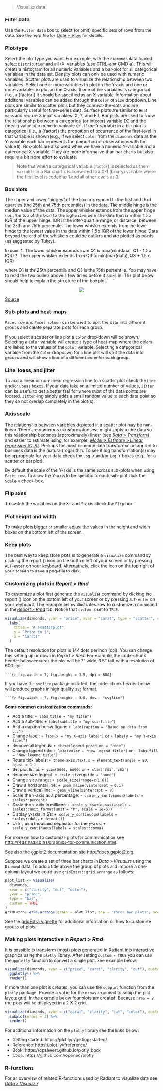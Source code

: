> Visualize data

### Filter data

Use the `Filter data` box to select (or omit) specific sets of rows from the data. See the help file for <a href="https://radiant-rstats.github.io/docs/data/view.html" target="_blank">_Data > View_</a> for details.

### Plot-type

Select the plot type you want. For example, with the `diamonds` data loaded select `Distribution` and all (X) variables (use CTRL-a or CMD-a). This will create a histogram for all numeric variables and a bar-plot for all categorical variables in the data set. Density plots can only be used with numeric variables. Scatter plots are used to visualize the relationship between two variables. Select one or more variables to plot on the Y-axis and one or more variables to plot on the X-axis. If one of the variables is categorical (i.e., a {factor}) it should be specified as an X-variable. Information about additional variables can be added through the `Color` or `Size` dropdown. Line plots are similar to scatter plots but they connect-the-dots and are particularly useful for time-series data. Surface plots are similar to `Heat maps` and require 3 input variables: X, Y, and Fill. Bar plots are used to show the relationship between a categorical (or integer) variable (X) and the (mean) value of a numeric variable (Y). If the Y-variable in a bar plot is categorical (i.e., a {factor}) the proportion of occurrence of the first-level in that variable is shown (e.g., if we select `color` from the `diamonds` data as the Y-variable each bar represents the proportion of observations with the value `D`). Box-plots are also used when we have a numeric Y-variable and a categorical X-variable. They are more informative than bar charts but also require a bit more effort to evaluate.

> Note that when a categorical variable (`factor`) is selected as the `Y-variable` in a Bar chart it is converted to a 0-1 (binary) variable where the first level is coded as 1 and all other levels as 0.

### Box plots

The upper and lower "hinges" of the box correspond to the first and third quartiles (the 25th and 75th percentiles) in the data. The middle hinge is the median value of the data. The upper whisker extends from the upper hinge (i.e., the top of the box) to the highest value in the data that is within 1.5 x IQR of the upper hinge. IQR is the inter-quartile range, or distance, between the 25th and 75th percentile. The lower whisker extends from the lower hinge to the lowest value in the data within 1.5 x IQR of the lower hinge. Data beyond the end of the whiskers could be outliers and are plotted as points (as suggested by Tukey).

In sum:
1. The lower whisker extends from Q1 to max(min(data), Q1 - 1.5 x IQR)
2. The upper whisker extends from Q3 to min(max(data), Q3 + 1.5 x IQR)

where Q1 is the 25th percentile and Q3 is the 75th percentile. You may have to read the two bullets above a few times before it sinks in. The plot below should help to explain the structure of the box plot.

<p align="center"><img src="https://radiant-rstats.github.io/docs/data/figures//boxplot.png"></p>
[Source](http://en.wikipedia.org/wiki/File:Boxplot_vs_PDF.svg)

### Sub-plots and heat-maps

`Facet row` and `Facet column` can be used to split the data into different groups and create separate plots for each group.

If you select a scatter or line plot a `Color` drop-down will be shown. Selecting a `Color` variable will create a type of heat-map where the colors are linked to the values of the `Color` variable. Selecting a categorical variable from the `Color` dropdown for a line plot will split the data into groups and will show a line of a different color for each group.

### Line, loess, and jitter

To add a linear or non-linear regression line to a scatter plot check the `Line` and/or `Loess` boxes. If your data take on a limited number of values, `Jitter` can be useful to get a better feel for where most of the data points are located. `Jitter`-ing simply adds a small random value to each data point so they do not overlap completely in the plot(s).

### Axis scale

The relationship between variables depicted in a scatter plot may be non-linear. There are numerous transformations we might apply to the data so this relationship becomes (approximately) linear (see _<a href="https://radiant-rstats.github.io/docs/data/transform.html" target="_blank">Data > Transform</a>_) and easier to estimate using, for example, _<a href="https://radiant-rstats.github.io/docs/model/regress.html" target="_blank">Model > Estimate > Linear regression (OLS)</a>_. Perhaps the most common data transformation applied to business data is the (natural) logarithm. To see if log transformation(s) may be appropriate for your data check the `Log X` and/or `Log Y` boxes (e.g., for a scatter or bar plot).

By default the scale of the Y-axis is the same across sub-plots when using `Facet row`. To allow the Y-axis to be specific to each sub-plot click the `Scale-y` check-box.

### Flip axes

To switch the variables on the X- and Y-axis check the `Flip` box.

### Plot height and width

To make plots bigger or smaller adjust the values in the height and width boxes on the bottom left of the screen.

### Keep plots

The best way to keep/store plots is to generate a `visualize` command by clicking the report (<i title='Report results' class='fa fa-edit'></i>) icon on the bottom left of your screen or by pressing `ALT-enter` on your keyboard. Alternatively, click the <i title='Download' class='fa fa-download'></i> icon on the top right of your screen to save a png-file to disk.

### Customizing plots in _Report > Rmd_

To customize a plot first generate the `visualize` command by clicking the report (<i title='Report results' class='fa fa-edit'></i>) icon on the bottom left of your screen or by pressing `ALT-enter` on your keyboard. The example below illustrates how to customize a command in the <a href="https://radiant-rstats.github.io/docs/data/report.html" target="_blank">_Report > Rmd_</a> tab. Notice that `custom` is set to `TRUE`.

```r
visualize(diamonds, yvar = "price", xvar = "carat", type = "scatter", custom = TRUE) +
  labs(
    title = "A scatterplot", 
    y = "Price in $",
    x = "Carats"
  )
```

The default resolution for plots is 144 dots per inch (dpi). You can change this setting up or down in _Report > Rmd_. For example, the code-chunk header below ensures the plot will be 7" wide, 3.5" tall, with a resolution of 600 dpi.

```` ```{r fig.width = 7, fig.height = 3.5, dpi = 600} ````

If you have the `svglite` package installed, the code-chunk header below will produce graphs in high quality `svg` format.

```` ```{r fig.width = 7, fig.height = 3.5, dev = "svglite"} ````

**Some common customization commands:**

* Add a title: `+ labs(title = "my title")`
* Add a sub-title: `+ labs(subtitle = "my sub-title")`
* Add a caption below figure: `+ labs(caption = "Based on data from ...")`
* Change label: `+ labs(x = "my X-axis label")` or `+ labs(y = "my Y-axis label")`
* Remove all legends: `+ theme(legend.position = "none")`
* Change legend title: `+ labs(color = "New legend title")` or `+ labs(fill = "New legend title")`
* Rotate tick labels: `+ theme(axis.text.x = element_text(angle = 90, hjust = 1))`
* Set plot limits: `+ ylim(5000, 8000)` or `+ xlim("VS1","VS2")`
* Remove size legend: `+ scale_size(guide = "none")`
* Change size range: `+ scale_size(range=c(1,6))`
* Draw a horizontal line: `+ geom_hline(yintercept = 0.1)`
* Draw a vertical line: `+ geom_vline(xintercept = 8)`
* Scale the y-axis as a percentage: `+ scale_y_continuous(labels = scales::percent)`
* Scale the y-axis in millions: `+ scale_y_continuous(labels = scales::unit_format(unit = "M", scale = 1e-6))`
* Display y-axis in \$'s: `+ scale_y_continuous(labels = scales::dollar_format())`
* Use `,` as a thousand separator for the y-axis: `+ scale_y_continuous(labels = scales::comma)`

For more on how to customize plots for communication see <a href="http://r4ds.had.co.nz/graphics-for-communication.html" target="_blank">http://r4ds.had.co.nz/graphics-for-communication.html</a>.

See also the ggplot2 documentation site <a href="http://docs.ggplot2.org/" target="_blank">http://docs.ggplot2.org</a>.

Suppose we create a set of three bar charts in _Data > Visualize_ using the `Diamond` data. To add a title above the group of plots and impose a one-column layout we could use `gridExtra::grid.arrange` as follows:

```r
plot_list <- visualize(
  diamonds, 
  xvar = c("clarity", "cut", "color"), 
  yvar = "price", 
  type = "bar", 
  custom = TRUE
) 
gridExtra::grid.arrange(grobs = plot_list, top = "Three bar plots", ncol = 1)
```

See the <a href="https://cran.r-project.org/web/packages/gridExtra/vignettes/arrangeGrob.html">gridExtra vignette</a> for additional information on how to customize groups of plots.

### Making plots interactive in _Report > Rmd_

It is possible to transform (most) plots generated in Radiant into interactive graphics using the `plotly` library. After setting `custom = TRUE` you can use the `ggplotly` function to convert a single plot. See example below:

```r
visualize(diamonds, xvar = c("price", "carat", "clarity", "cut"), custom = TRUE) %>%
  ggplotly() %>%
  render()
```

If more than one plot is created, you can use the `subplot` function from the `plotly` package. Provide a value for the `nrows` argument to setup the plot layout grid. In the example below four plots are created. Because `nrow = 2` the plots will be displayed in a 2 X 2 grid. 

```r
visualize(diamonds, xvar = c("carat", "clarity", "cut", "color"), custom = TRUE) %>%
  subplot(nrows = 2) %>%
  render()
```

For additional information on the `plotly` library see the links below:

* Getting started: https://plot.ly/r/getting-started/
* Reference: https://plot.ly/r/reference/
* Book: https://cpsievert.github.io/plotly_book
* Code: https://github.com/ropensci/plotly

### R-functions

For an overview of related R-functions used by Radiant to visualize data see <a href = " https://radiant-rstats.github.io/radiant.data/reference/index.html#section-data-visualize" target="_blank">_Data > Visualize_</a>

